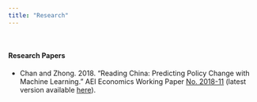 ```yaml
---
title: "Research"
---
```


&nbsp;

#### **Research Papers**

- Chan and Zhong. 2018. "Reading China: Predicting Policy Change with Machine Learning." AEI Economics Working Paper [No. 2018-11](http://www.aei.org/wp-content/uploads/2018/10/Reading-China-AEI-WP.pdf) (latest version available [here](docs/Reading_China.pdf)).

&nbsp;

<!-- #### **Commentaries** -->

<!-- - To be filled in... -->